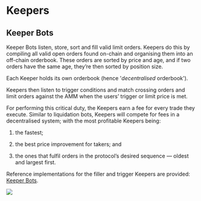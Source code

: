 # Keepers


## Keeper Bots

Keeper Bots listen, store, sort and fill valid limit orders. Keepers do this by compiling all valid open orders found on-chain and organising them into an off-chain orderbook. These orders are sorted by price and age, and if two orders have the same age, they’re then sorted by position size.

Each Keeper holds its own orderbook (hence '_decentralised_ orderbook').

Keepers then listen to trigger conditions and match crossing orders and limit orders against the AMM when the users’ trigger or limit price is met.

For performing this critical duty, the Keepers earn a fee for every trade they execute. Similar to liquidation bots, Keepers will compete for fees in a decentralised system; with the most profitable Keepers being:

1.  the fastest;

2.  the best price improvement for takers; and

3.  the ones that fulfil orders in the protocol’s desired sequence — oldest and largest first.

Reference implementations for the filler and trigger Keepers are provided: [Keeper Bots](/about-v2/keepers).

![](public/assets/_7EXFtBAy_tQDOSdL_VIL_image.png)
